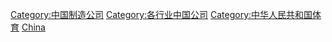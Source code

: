 [[Category:中国制造公司|Category:中国制造公司]]
[[Category:各行业中国公司‎|Category:各行业中国公司‎]]
[[Category:中华人民共和国体育|Category:中华人民共和国体育]]
[[Category:各國運動用品製造公司|China]]